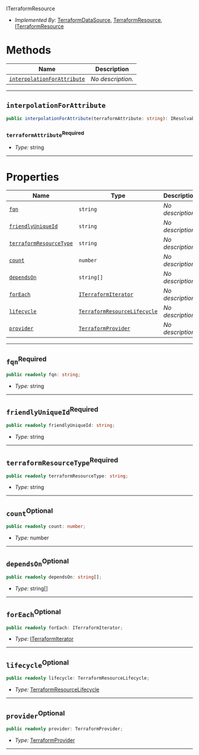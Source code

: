  ITerraformResource <a name="ITerraformResource" id="cdktf.ITerraformResource"></a>

- *Implemented By:* <a href="#cdktf.TerraformDataSource">TerraformDataSource</a>, <a href="#cdktf.TerraformResource">TerraformResource</a>, <a href="#cdktf.ITerraformResource">ITerraformResource</a>

# Methods <a name="Methods" id="Methods"></a>

| **Name** | **Description** |
| --- | --- |
| <code><a href="#cdktf.ITerraformResource.interpolationForAttribute">interpolationForAttribute</a></code> | *No description.* |

---

## `interpolationForAttribute` <a name="interpolationForAttribute" id="cdktf.ITerraformResource.interpolationForAttribute"></a>

```typescript
public interpolationForAttribute(terraformAttribute: string): IResolvable
```

### `terraformAttribute`<sup>Required</sup> <a name="terraformAttribute" id="cdktf.ITerraformResource.interpolationForAttribute.parameter.terraformAttribute"></a>

- *Type:* string

---

# Properties <a name="Properties" id="Properties"></a>

| **Name** | **Type** | **Description** |
| --- | --- | --- |
| <code><a href="#cdktf.ITerraformResource.property.fqn">fqn</a></code> | <code>string</code> | *No description.* |
| <code><a href="#cdktf.ITerraformResource.property.friendlyUniqueId">friendlyUniqueId</a></code> | <code>string</code> | *No description.* |
| <code><a href="#cdktf.ITerraformResource.property.terraformResourceType">terraformResourceType</a></code> | <code>string</code> | *No description.* |
| <code><a href="#cdktf.ITerraformResource.property.count">count</a></code> | <code>number</code> | *No description.* |
| <code><a href="#cdktf.ITerraformResource.property.dependsOn">dependsOn</a></code> | <code>string[]</code> | *No description.* |
| <code><a href="#cdktf.ITerraformResource.property.forEach">forEach</a></code> | <code><a href="#cdktf.ITerraformIterator">ITerraformIterator</a></code> | *No description.* |
| <code><a href="#cdktf.ITerraformResource.property.lifecycle">lifecycle</a></code> | <code><a href="#cdktf.TerraformResourceLifecycle">TerraformResourceLifecycle</a></code> | *No description.* |
| <code><a href="#cdktf.ITerraformResource.property.provider">provider</a></code> | <code><a href="#cdktf.TerraformProvider">TerraformProvider</a></code> | *No description.* |

---

## `fqn`<sup>Required</sup> <a name="fqn" id="cdktf.ITerraformResource.property.fqn"></a>

```typescript
public readonly fqn: string;
```

- *Type:* string

---

## `friendlyUniqueId`<sup>Required</sup> <a name="friendlyUniqueId" id="cdktf.ITerraformResource.property.friendlyUniqueId"></a>

```typescript
public readonly friendlyUniqueId: string;
```

- *Type:* string

---

## `terraformResourceType`<sup>Required</sup> <a name="terraformResourceType" id="cdktf.ITerraformResource.property.terraformResourceType"></a>

```typescript
public readonly terraformResourceType: string;
```

- *Type:* string

---

## `count`<sup>Optional</sup> <a name="count" id="cdktf.ITerraformResource.property.count"></a>

```typescript
public readonly count: number;
```

- *Type:* number

---

## `dependsOn`<sup>Optional</sup> <a name="dependsOn" id="cdktf.ITerraformResource.property.dependsOn"></a>

```typescript
public readonly dependsOn: string[];
```

- *Type:* string[]

---

## `forEach`<sup>Optional</sup> <a name="forEach" id="cdktf.ITerraformResource.property.forEach"></a>

```typescript
public readonly forEach: ITerraformIterator;
```

- *Type:* <a href="#cdktf.ITerraformIterator">ITerraformIterator</a>

---

## `lifecycle`<sup>Optional</sup> <a name="lifecycle" id="cdktf.ITerraformResource.property.lifecycle"></a>

```typescript
public readonly lifecycle: TerraformResourceLifecycle;
```

- *Type:* <a href="#cdktf.TerraformResourceLifecycle">TerraformResourceLifecycle</a>

---

## `provider`<sup>Optional</sup> <a name="provider" id="cdktf.ITerraformResource.property.provider"></a>

```typescript
public readonly provider: TerraformProvider;
```

- *Type:* <a href="#cdktf.TerraformProvider">TerraformProvider</a>

---
